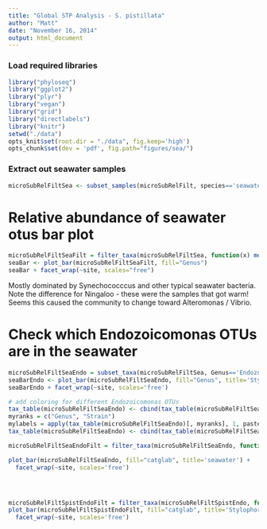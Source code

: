```yaml
---
title: "Global STP Analysis - S. pistillata"
author: "Matt"
date: "November 16, 2014"
output: html_document
---
```


### Load required libraries

```r
library("phyloseq")
library("ggplot2")
library("plyr")
library("vegan")
library("grid")
library("directlabels")
library("knitr")
setwd("./data")
opts_knit$set(root.dir = "./data", fig.keep='high')
opts_chunk$set(dev = 'pdf', fig.path="figures/sea/")
```

### Extract out seawater samples

```r
microSubRelFiltSea <- subset_samples(microSubRelFilt, species=='seawater')
```

# Relative abundance of seawater otus bar plot

```r
microSubRelFiltSeaFilt = filter_taxa(microSubRelFiltSea, function(x) mean(x) > 5e-3, TRUE)
seaBar <- plot_bar(microSubRelFiltSeaFilt, fill="Genus")
seaBar + facet_wrap(~site, scales="free")
```

Mostly dominated by Synechococccus and other typical seawater bacteria. Note the difference for Ningaloo - these were the samples that got warm! Seems this caused the community to change toward Alteromonas / Vibrio. 

# Check which Endozoicomonas OTUs are in the seawater

```r
microSubRelFiltSeaEndo = subset_taxa(microSubRelFiltSea, Genus=='Endozoicomonas(100)')
seaBarEndo <- plot_bar(microSubRelFiltSeaEndo, fill="Genus", title='Stylophora pistillata')
seaBarEndo + facet_wrap(~site, scales='free')

# add coloring for different Endozoicomonas OTUs
tax_table(microSubRelFiltSeaEndo) <- cbind(tax_table(microSubRelFiltSeaEndo), Strain=taxa_names(microSubRelFiltSeaEndo))
myranks = c("Genus", "Strain")
mylabels = apply(tax_table(microSubRelFiltSeaEndo)[, myranks], 1, paste, sep="", collapse="_")
tax_table(microSubRelFiltSeaEndo) <- cbind(tax_table(microSubRelFiltSeaEndo), catglab=mylabels)

microSubRelFiltSeaEndoFilt = filter_taxa(microSubRelFiltSeaEndo, function(x) mean(x) > 1e-10, TRUE)

plot_bar(microSubRelFiltSeaEndo, fill="catglab", title='seawater') +
  facet_wrap(~site, scales='free')




microSubRelFiltSpistEndoFilt = filter_taxa(microSubRelFiltSpistEndo, function(x) mean(x) > 1e-4, TRUE)
plot_bar(microSubRelFiltSpistEndoFilt, fill="catglab", title='Stylophora pistillata') +
  facet_wrap(~site, scales='free')
```





